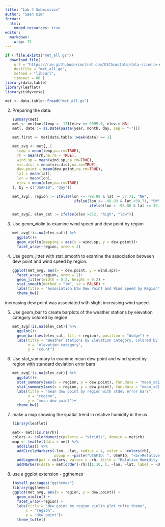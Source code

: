 ```yaml
---
title: "Lab 4 Submission"
author: "Sean Kim"
format:
  html:
    embed-resources: true
editor: 
  markdown: 
    wrap: 72
---
```


```r

if (!file.exists("met_all.gz")) 
  download.file( 
    url = "https://raw.githubusercontent.com/USCbiostats/data-science-data/master/02_met/met_all.gz", 
    destfile = "met_all.gz", 
    method = "libcurl", 
    timeout = 60 )
library(data.table)
library(leaflet)
library(tidyverse)

met <- data.table::fread("met_all.gz") 
```

2.  Preparing the data:

    ```r
    summary(met)
    met <- met[met$temp > -17][elev == 9999.0, elev:= NA]
    met[, date := as.Date(paste(year, month, day, sep = "-"))]

    met.first <- met[data.table::week(date) == 1]

    met_avg <- met[,.(
      temp = mean(temp,na.rm=TRUE), 
      rh = mean(rh,na.rm = TRUE), 
      wind.sp = mean(wind.sp,na.rm=TRUE), 
      vis.dist = mean(vis.dist,na.rm=TRUE),
      dew.point = mean(dew.point,na.rm=TRUE), 
      lat = mean(lat), 
      lon = mean(lon), 
      elev = mean(elev,na.rm=TRUE)
    ), by = c("USAFID", "day")]

    met_avg[, region := ifelse(lon <= -98.00 & lat >= 37.71, "NW", 
                                ifelse(lon <= -98.00 & lat <39.71, "SW",
                                       ifelse(lon > -98.00 & lat >= 39.71, "NE", "SE")))]

    met_avg[, elev_cat := ifelse(elev >252, "high", "low")]
    ```

3.  Use geom_violin to examine wind speed and dew point by region

    ```r
    met_avg[!is.na(elev_cat)] %>% 
      ggplot()+
      geom_violin(mapping = aes(x = wind.sp, y = dew.point))+
      facet_wrap(~region, nrow = 2)
    ```

4.  Use geom_jitter with stat_smooth to examine the association between
    dew point and wind speed by region.

    ```r
    ggplot(met_avg, aes(x = dew.point, y = wind.sp))+
      facet_wrap(~region, nrow = 2)+
      geom_jitter(width = 0.2, height = 0.2) + 
      stat_smooth(method = "lm", se = FALSE) + 
      labs(title = "Association btw Dew Point and Wind Speed by Region", x = "Dew Point", y = "Wind Speed", color = "region") + 
      theme_bw()
    ```

increasing dew point was associated with slight increasing wind speed.

5.  Use geom_bar to create barplots of the weather stations by elevation
    category colored by region

    ```r
    met_avg[!is.na(elev_cat)] %>% 
      ggplot()+
      geom_bar(aes(elev_cat, fill = region), position = "dodge") + 
      labs(title = "Weather stations by Elevation Category, colored by region", 
           x = "elevation category", 
           y = "count")
    ```

6.  Use stat_summary to examine mean dew point and wind speed by region
    with standard deviation error bars

    ```r
    met_avg[!is.na(elev_cat)] %>% 
      ggplot()+
      stat_summary(aes(x = region, y = dew.point), fun.data = "mean_sd1", mult = 1, geom = "bar") + 
      stat_summary(aes(x = region, y = dew.point), fun.data = "mean_sd1", mult = 1, geom = "errorbar", width = 0.2)+
      labs(title = "mean dew point by region with stdev error bars",
           x = "region", 
           y = "mean dew point")+
      theme_bw()
    ```

7.  make a map showing the spatial trend in relative humidity in the us

    ```r
    library(leaflet)

    met<- met[!is.na(rh)]
    colors <- colorNumeric(palette = "viridis", domain = met$rh)
    map <- leaflet(data = met) %>%
      addTiles() %>%
      addCircleMarkers(~lon, ~lat, radius = 4, color = ~colors(rh),
                       popup = ~paste("USAFID: ", USAFID, "<br>Relative Humidity: ", rh, "%")) %>%
      addLegend(pal = colors, values = ~rh, title = "Relative Humidity (%)") %>%
      addMarkers(data = met[order(-rh)][1:10, ], ~lon, ~lat, label = ~USAFID)

    ```

8.  use a ggplot extension - ggthemes

    ```r
    install.packages("ggthemes")
    library(ggthemes)
    ggplot(met_avg, aes(x = region, y = dew.point)) + 
      geom_violin() + 
      facet_wrap(~region) + 
      labs(title = "dew point by region violin plot tufte theme", 
          x = "region", 
          y = "dew point")+ 
      theme_tufte()
    ```
